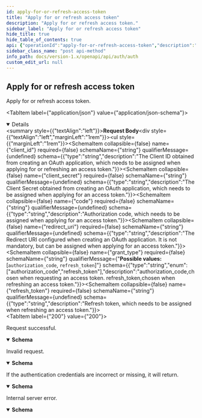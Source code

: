 ```yaml
---
id: apply-for-or-refresh-access-token
title: "Apply for or refresh access token"
description: "Apply for or refresh access token."
sidebar_label: "Apply for or refresh access token"
hide_title: true
hide_table_of_contents: true
api: {"operationId":"apply-for-or-refresh-access-token","description":"Apply for or refresh access token.","requestBody":{"content":{"application/json":{"schema":{"type":"object","properties":{"client_id":{"type":"string","description":"The Client ID obtained from creating an OAuth application, which needs to be assigned when applying for or refreshing an access token."},"client_secret":{"type":"string","description":"The Client Secret obtained from creating an OAuth application, which needs to be assigned when applying for an access token."},"code":{"type":"string","description":"Authorization code, which needs to be assigned when applying for an access token."},"redirect_uri":{"type":"string","description":"The Redirect URI configured when creating an OAuth application. It is not mandatory, but can be assigned when applying for an access token."},"grant_type":{"type":"string","enum":["authorization_code","refresh_token"],"description":"authorization_code,chosen when requesting an access token. refresh_token,chosen when refreshing an access token."},"refresh_token":{"type":"string","description":"Refresh token, which needs to be assigned when refreshing an access token."}}}}}},"responses":{"200":{"description":"Request successful.","content":{"application/json":{"schema":{"type":"object","properties":{"access_token":{"type":"string","description":"The \"Access token\" (valid for 1 day)."},"refresh_token":{"type":"string","description":"The \"Refresh token\" used to refresh the access token (valid for 30 days)."},"expires_in":{"type":"integer","description":"The expiration time of the access token, measured in seconds."},"scope":{"type":"string","description":"The Open API scopes that the OAuth application can access, separated by commas."},"token_type":{"type":"string","description":"The type of access token."},"user_id":{"type":"string","description":"The bot ID of the access token."},"email":{"type":"string","description":"The bot email of the access token."}},"title":"ApplyTokenSuccessResponse"}}}},"400":{"description":"Invalid request.","content":{"application/json":{"schema":{"type":"object","properties":{"error":{"type":"string","description":"The error message for the current request."},"error_description":{"type":"string","description":"The detailed error information for the current request."}},"title":"BadResponse"}}}},"401":{"description":"If the authentication credentials are incorrect or missing, it will return.","content":{"application/json":{"schema":{"type":"object","properties":{"error":{"type":"string","description":"The error message for the current request."},"error_description":{"type":"string","description":"The detailed error information for the current request."}},"title":"BadResponse"}}}},"500":{"description":"Internal server error.","content":{"application/json":{"schema":{"type":"object","properties":{"error":{"type":"string","description":"The error message for the current request."},"error_description":{"type":"string","description":"The detailed error information for the current request."}},"title":"BadResponse"}}}}},"method":"post","path":"/oauth2/token","servers":[{"url":"https://your-domain"},{"url":"http://your-domain"}],"jsonRequestBodyExample":{"client_id":"string","client_secret":"string","code":"string","redirect_uri":"string","grant_type":"authorization_code","refresh_token":"string"},"info":{"title":"Auth","version":"1.0","description":"The ONES REST API utilizes the standard OAuth 2.0 authorization mechanism to provide secure user authorization and access tokens for third-party applications to access protected resources. OAuth 2.0 enables third-party applications to obtain limited and revocable access privileges in a secure and controlled manner, without directly using user credentials. This authorization mechanism offers a flexible and reliable way for third-party applications to securely interact with the ONES system and obtain the necessary resource access permissions.\n"},"postman":{"name":"Apply for or refresh access token","description":{"content":"Apply for or refresh access token.","type":"text/plain"},"url":{"path":["oauth2","token"],"host":["{{baseUrl}}"],"query":[],"variable":[]},"header":[{"key":"Content-Type","value":"application/json"},{"key":"Accept","value":"application/json"}],"method":"POST","body":{"mode":"raw","raw":"\"\"","options":{"raw":{"language":"json"}}}}}
sidebar_class_name: "post api-method"
info_path: docs/version-1.x/openapi/api/auth/auth
custom_edit_url: null
---
```



## Apply for or refresh access token



Apply for or refresh access token.

<MimeTabs><TabItem label={"application/json"} value={"application/json-schema"}><details style={{}} data-collapsed={false} open={true}><summary style={{"textAlign":"left"}}><strong>Request Body</strong></summary><div style={{"textAlign":"left","marginLeft":"1rem"}}></div><ul style={{"marginLeft":"1rem"}}><SchemaItem collapsible={false} name={"client_id"} required={false} schemaName={"string"} qualifierMessage={undefined} schema={{"type":"string","description":"The Client ID obtained from creating an OAuth application, which needs to be assigned when applying for or refreshing an access token."}}></SchemaItem><SchemaItem collapsible={false} name={"client_secret"} required={false} schemaName={"string"} qualifierMessage={undefined} schema={{"type":"string","description":"The Client Secret obtained from creating an OAuth application, which needs to be assigned when applying for an access token."}}></SchemaItem><SchemaItem collapsible={false} name={"code"} required={false} schemaName={"string"} qualifierMessage={undefined} schema={{"type":"string","description":"Authorization code, which needs to be assigned when applying for an access token."}}></SchemaItem><SchemaItem collapsible={false} name={"redirect_uri"} required={false} schemaName={"string"} qualifierMessage={undefined} schema={{"type":"string","description":"The Redirect URI configured when creating an OAuth application. It is not mandatory, but can be assigned when applying for an access token."}}></SchemaItem><SchemaItem collapsible={false} name={"grant_type"} required={false} schemaName={"string"} qualifierMessage={"**Possible values:** [`authorization_code`, `refresh_token`]"} schema={{"type":"string","enum":["authorization_code","refresh_token"],"description":"authorization_code,chosen when requesting an access token. refresh_token,chosen when refreshing an access token."}}></SchemaItem><SchemaItem collapsible={false} name={"refresh_token"} required={false} schemaName={"string"} qualifierMessage={undefined} schema={{"type":"string","description":"Refresh token, which needs to be assigned when refreshing an access token."}}></SchemaItem></ul></details></TabItem></MimeTabs><div><ApiTabs><TabItem label={"200"} value={"200"}><div>

Request successful.

</div><div><MimeTabs schemaType={"response"}><TabItem label={"application/json"} value={"application/json"}><SchemaTabs><TabItem label={"Schema"} value={"Schema"}><details style={{}} data-collapsed={false} open={true}><summary style={{"textAlign":"left"}}><strong>Schema</strong></summary><div style={{"textAlign":"left","marginLeft":"1rem"}}></div><ul style={{"marginLeft":"1rem"}}><SchemaItem collapsible={false} name={"access_token"} required={false} schemaName={"string"} qualifierMessage={undefined} schema={{"type":"string","description":"The \"Access token\" (valid for 1 day)."}}></SchemaItem><SchemaItem collapsible={false} name={"refresh_token"} required={false} schemaName={"string"} qualifierMessage={undefined} schema={{"type":"string","description":"The \"Refresh token\" used to refresh the access token (valid for 30 days)."}}></SchemaItem><SchemaItem collapsible={false} name={"expires_in"} required={false} schemaName={"integer"} qualifierMessage={undefined} schema={{"type":"integer","description":"The expiration time of the access token, measured in seconds."}}></SchemaItem><SchemaItem collapsible={false} name={"scope"} required={false} schemaName={"string"} qualifierMessage={undefined} schema={{"type":"string","description":"The Open API scopes that the OAuth application can access, separated by commas."}}></SchemaItem><SchemaItem collapsible={false} name={"token_type"} required={false} schemaName={"string"} qualifierMessage={undefined} schema={{"type":"string","description":"The type of access token."}}></SchemaItem><SchemaItem collapsible={false} name={"user_id"} required={false} schemaName={"string"} qualifierMessage={undefined} schema={{"type":"string","description":"The bot ID of the access token."}}></SchemaItem><SchemaItem collapsible={false} name={"email"} required={false} schemaName={"string"} qualifierMessage={undefined} schema={{"type":"string","description":"The bot email of the access token."}}></SchemaItem></ul></details></TabItem><TabItem label={"Example (from schema)"} value={"Example (from schema)"}><ResponseSamples responseExample={"{\n  \"access_token\": \"string\",\n  \"refresh_token\": \"string\",\n  \"expires_in\": 0,\n  \"scope\": \"string\",\n  \"token_type\": \"string\",\n  \"user_id\": \"string\",\n  \"email\": \"string\"\n}"} language={"json"}></ResponseSamples></TabItem></SchemaTabs></TabItem></MimeTabs></div></TabItem><TabItem label={"400"} value={"400"}><div>

Invalid request.

</div><div><MimeTabs schemaType={"response"}><TabItem label={"application/json"} value={"application/json"}><SchemaTabs><TabItem label={"Schema"} value={"Schema"}><details style={{}} data-collapsed={false} open={true}><summary style={{"textAlign":"left"}}><strong>Schema</strong></summary><div style={{"textAlign":"left","marginLeft":"1rem"}}></div><ul style={{"marginLeft":"1rem"}}><SchemaItem collapsible={false} name={"error"} required={false} schemaName={"string"} qualifierMessage={undefined} schema={{"type":"string","description":"The error message for the current request."}}></SchemaItem><SchemaItem collapsible={false} name={"error_description"} required={false} schemaName={"string"} qualifierMessage={undefined} schema={{"type":"string","description":"The detailed error information for the current request."}}></SchemaItem></ul></details></TabItem><TabItem label={"Example (from schema)"} value={"Example (from schema)"}><ResponseSamples responseExample={"{\n  \"error\": \"string\",\n  \"error_description\": \"string\"\n}"} language={"json"}></ResponseSamples></TabItem></SchemaTabs></TabItem></MimeTabs></div></TabItem><TabItem label={"401"} value={"401"}><div>

If the authentication credentials are incorrect or missing, it will return.

</div><div><MimeTabs schemaType={"response"}><TabItem label={"application/json"} value={"application/json"}><SchemaTabs><TabItem label={"Schema"} value={"Schema"}><details style={{}} data-collapsed={false} open={true}><summary style={{"textAlign":"left"}}><strong>Schema</strong></summary><div style={{"textAlign":"left","marginLeft":"1rem"}}></div><ul style={{"marginLeft":"1rem"}}><SchemaItem collapsible={false} name={"error"} required={false} schemaName={"string"} qualifierMessage={undefined} schema={{"type":"string","description":"The error message for the current request."}}></SchemaItem><SchemaItem collapsible={false} name={"error_description"} required={false} schemaName={"string"} qualifierMessage={undefined} schema={{"type":"string","description":"The detailed error information for the current request."}}></SchemaItem></ul></details></TabItem><TabItem label={"Example (from schema)"} value={"Example (from schema)"}><ResponseSamples responseExample={"{\n  \"error\": \"string\",\n  \"error_description\": \"string\"\n}"} language={"json"}></ResponseSamples></TabItem></SchemaTabs></TabItem></MimeTabs></div></TabItem><TabItem label={"500"} value={"500"}><div>

Internal server error.

</div><div><MimeTabs schemaType={"response"}><TabItem label={"application/json"} value={"application/json"}><SchemaTabs><TabItem label={"Schema"} value={"Schema"}><details style={{}} data-collapsed={false} open={true}><summary style={{"textAlign":"left"}}><strong>Schema</strong></summary><div style={{"textAlign":"left","marginLeft":"1rem"}}></div><ul style={{"marginLeft":"1rem"}}><SchemaItem collapsible={false} name={"error"} required={false} schemaName={"string"} qualifierMessage={undefined} schema={{"type":"string","description":"The error message for the current request."}}></SchemaItem><SchemaItem collapsible={false} name={"error_description"} required={false} schemaName={"string"} qualifierMessage={undefined} schema={{"type":"string","description":"The detailed error information for the current request."}}></SchemaItem></ul></details></TabItem><TabItem label={"Example (from schema)"} value={"Example (from schema)"}><ResponseSamples responseExample={"{\n  \"error\": \"string\",\n  \"error_description\": \"string\"\n}"} language={"json"}></ResponseSamples></TabItem></SchemaTabs></TabItem></MimeTabs></div></TabItem></ApiTabs></div>